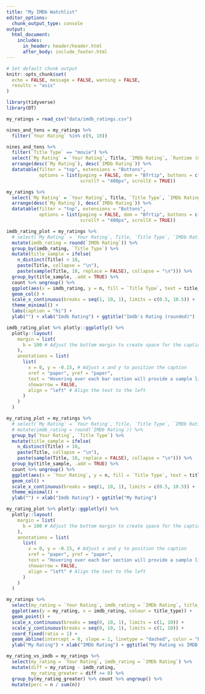 ```yaml
---
title: "My IMDb Watchlist"
editor_options: 
  chunk_output_type: console
output:
  html_document:
    includes:
      in_header: header/header.html
      after_body: include_footer.html
---
```



```r
# Set default chunk output
knitr::opts_chunk$set(
  echo = FALSE, message = FALSE, warning = FALSE,
  results = "asis"
)
```

```r
library(tidyverse)
library(DT)
```


```r
my_ratings = read_csv("data/imdb_ratings.csv")
```

```r
nines_and_tens = my_ratings %>%
  filter(`Your Rating` %in% c(9, 10))

nines_and_tens %>%
  filter(`Title Type` == "movie") %>%
  select(`My Rating` = `Your Rating`, Title, `IMDb Rating`, `Runtime (mins)`, Year, Genres, `Release Date`, Directors) %>%
  arrange(desc(`My Rating`), desc(`IMDb Rating`)) %>%
  datatable(filter = "top", extensions = "Buttons",
            options = list(paging = FALSE, dom = "Bfrtip", buttons = c("copy", "csv", "excel"),
                           scrollY = "400px", scrollX = TRUE))
```

```r
my_ratings %>%
  select(`My Rating` = `Your Rating`, Title, `Title Type`, `IMDb Rating`, `Runtime (mins)`, Year, Genres, `Release Date`, Directors) %>%
  arrange(desc(`My Rating`), desc(`IMDb Rating`)) %>%
  datatable(filter = "top", extensions = "Buttons",
            options = list(paging = FALSE, dom = "Bfrtip", buttons = c("copy", "csv", "excel"),
                           scrollY = "400px", scrollX = TRUE))
```



```r
imdb_rating_plot = my_ratings %>%
  # select(`My Rating` = `Your Rating`, Title, `Title Type`, `IMDb Rating`, `Runtime (mins)`, Year, Genres, `Release Date`, Directors) %>%
  mutate(imdb_rating = round(`IMDb Rating`)) %>%
  group_by(imdb_rating, `Title Type`) %>%
  mutate(title_sample = ifelse(
    n_distinct(Title) < 10,
    paste(Title, collapse = "\n"),
    paste(sample(Title, 10, replace = FALSE), collapse = "\n"))) %>%
  group_by(title_sample, .add = TRUE) %>%
  count %>% ungroup() %>%
  ggplot(aes(x = imdb_rating, y = n, fill = `Title Type`, text = title_sample)) +
  geom_col() +
  scale_x_continuous(breaks = seq(1, 10, 1), limits = c(0.5, 10.5)) +
  theme_minimal() +
  labs(caption = "hi") +
  ylab("") + xlab("Imdb Rating") + ggtitle("Imdb's Rating (rounded)")

imdb_rating_plot %>% plotly::ggplotly() %>%
  plotly::layout(
    margin = list(
      b = 100 # Adjust the bottom margin to create space for the caption
    ),
    annotations = list(
      list(
        x = 0, y = -0.15, # Adjust x and y to position the caption
        xref = "paper", yref = "paper",
        text = "Hovering over each bar section will provide a sample list of ratings (10 max)",
        showarrow = FALSE,
        align = "left" # Align the text to the left
      )
    )
  )

my_rating_plot = my_ratings %>%
  # select(`My Rating` = `Your Rating`, Title, `Title Type`, `IMDb Rating`, `Runtime (mins)`, Year, Genres, `Release Date`, Directors) %>%
  # mutate(imdb_rating = round(`IMDb Rating`)) %>%
  group_by(`Your Rating`, `Title Type`) %>%
  mutate(title_sample = ifelse(
    n_distinct(Title) < 10,
    paste(Title, collapse = "\n"),
    paste(sample(Title, 10, replace = FALSE), collapse = "\n"))) %>%
  group_by(title_sample, .add = TRUE) %>%
  count %>% ungroup() %>%
  ggplot(aes(x = `Your Rating`, y = n, fill = `Title Type`, text = title_sample)) +
  geom_col() +
  scale_x_continuous(breaks = seq(1, 10, 1), limits = c(0.5, 10.5)) +
  theme_minimal() +
  ylab("") + xlab("Imdb Rating") + ggtitle("My Rating")

my_rating_plot %>% plotly::ggplotly() %>%
  plotly::layout(
    margin = list(
      b = 100 # Adjust the bottom margin to create space for the caption
    ),
    annotations = list(
      list(
        x = 0, y = -0.15, # Adjust x and y to position the caption
        xref = "paper", yref = "paper",
        text = "Hovering over each bar section will provide a sample list of ratings (10 max)",
        showarrow = FALSE,
        align = "left" # Align the text to the left
      )
    )
  )

my_ratings %>%
  select(my_rating = `Your Rating`, imdb_rating = `IMDb Rating`, title_type = `Title Type`) %>%
  ggplot(aes(y = my_rating, x = imdb_rating, colour = title_type)) +
  geom_point() +
  scale_x_continuous(breaks = seq(0, 10, 1), limits = c(1, 10)) +
  scale_y_continuous(breaks = seq(0, 10, 1), limits = c(1, 10)) +
  coord_fixed(ratio = 1) +
  geom_abline(intercept = 0, slope = 1, linetype = "dashed", color = "black") +
  ylab("My Rating") + xlab("IMDb Rating") + ggtitle("My Rating vs IMDB's Rating")

my_rating_vs_imdb = my_ratings %>%
  select(my_rating = `Your Rating`, imdb_rating = `IMDb Rating`) %>%
  mutate(diff = my_rating - imdb_rating,
         my_rating_greater = diff >= 0) %>%
  group_by(my_rating_greater) %>% count %>% ungroup() %>%
  mutate(perc = n / sum(n))

```

